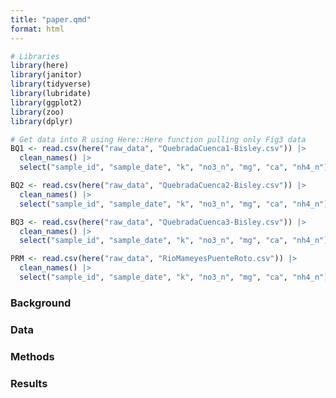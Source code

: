 ```yaml
---
title: "paper.qmd"
format: html
---
```


```r
# Libraries
library(here)
library(janitor)
library(tidyverse)
library(lubridate)
library(ggplot2)
library(zoo)
library(dplyr)
```

```r
# Get data into R using Here::Here function pulling only Fig3 data
BQ1 <- read.csv(here("raw_data", "QuebradaCuenca1-Bisley.csv")) |> 
  clean_names() |> 
  select("sample_id", "sample_date", "k", "no3_n", "mg", "ca", "nh4_n")

BQ2 <- read.csv(here("raw_data", "QuebradaCuenca2-Bisley.csv")) |> 
  clean_names() |> 
  select("sample_id", "sample_date", "k", "no3_n", "mg", "ca", "nh4_n")

BQ3 <- read.csv(here("raw_data", "QuebradaCuenca3-Bisley.csv")) |> 
  clean_names() |> 
  select("sample_id", "sample_date", "k", "no3_n", "mg", "ca", "nh4_n")

PRM <- read.csv(here("raw_data", "RioMameyesPuenteRoto.csv")) |> 
  clean_names() |> 
  select("sample_id", "sample_date", "k", "no3_n", "mg", "ca", "nh4_n")
```

### Background 

### Data
 
### Methods
  
### Results